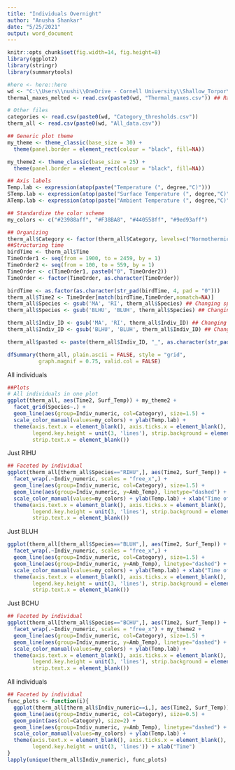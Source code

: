 ```yaml
---
title: "Individuals Overnight"
author: "Anusha Shankar"
date: "5/25/2021"
output: word_document
---
```


```r
knitr::opts_chunk$set(fig.width=14, fig.height=8) 
library(ggplot2)
library(stringr)
library(summarytools)

#here <- here::here
wd <- "C:\\Users\\nushi\\OneDrive - Cornell University\\Shallow_Torpor\\Data\\"
thermal_maxes_melted <- read.csv(paste0(wd, "Thermal_maxes.csv")) ## Raw temperatures

# Other files
categories <- read.csv(paste0(wd, "Category_thresholds.csv"))
therm_all <- read.csv(paste0(wd, "All_data.csv"))

## Generic plot theme
my_theme <- theme_classic(base_size = 30) + 
  theme(panel.border = element_rect(colour = "black", fill=NA))

my_theme2 <- theme_classic(base_size = 25) + 
  theme(panel.border = element_rect(colour = "black", fill=NA))

## Axis labels
Temp.lab <- expression(atop(paste("Temperature (", degree,"C)")))
STemp.lab <- expression(atop(paste("Surface Temperature (", degree,"C)")))
ATemp.lab <- expression(atop(paste("Ambient Temperature (", degree,"C)")))

## Standardize the color scheme
my_colors <- c("#23988aff", "#F38BA8", "#440558ff", "#9ed93aff")

## Organizing
therm_all$Category <- factor(therm_all$Category, levels=c("Normothermic", "Shallow Torpor", "Transition", "Deep Torpor"))
##Structuring time
birdTime <- therm_all$Time
TimeOrder1 <- seq(from = 1900, to = 2459, by = 1)
TimeOrder2 <- seq(from = 100, to = 559, by = 1)
TimeOrder <- c(TimeOrder1, paste0("0", TimeOrder2))
TimeOrder <- factor(TimeOrder, as.character(TimeOrder))

birdTime <- as.factor(as.character(str_pad(birdTime, 4, pad = "0")))
therm_all$Time2 <- TimeOrder[match(birdTime,TimeOrder,nomatch=NA)]
therm_all$Species <- gsub('MA', 'RI', therm_all$Species) ## Changing species code for RIHU from MAHU to RIHU from latest renaming
therm_all$Species <- gsub('BLHU', 'BLUH', therm_all$Species) ## Changing species code for RIHU from MAHU to RIHU from latest renaming

therm_all$Indiv_ID <- gsub('MA', 'RI', therm_all$Indiv_ID) ## Changing species code for RIHU from MAHU to RIHU from latest renaming
therm_all$Indiv_ID <- gsub('BLHU', 'BLUH', therm_all$Indiv_ID) ## Changing species code for RIHU from MAHU to RIHU from latest renaming

therm_all$pasted <- paste(therm_all$Indiv_ID, "_", as.character(str_pad(therm_all$Date, 4, pad = "0")), therm_all$Year, sep="")
```

```r
dfSummary(therm_all, plain.ascii = FALSE, style = "grid", 
          graph.magnif = 0.75, valid.col = FALSE)
```

All individuals
```r
##Plots
# All individuals in one plot
ggplot(therm_all, aes(Time2, Surf_Temp)) + my_theme2 +
  facet_grid(Species~.) +
  geom_line(aes(group=Indiv_numeric, col=Category), size=1.5) +
  scale_color_manual(values=my_colors) + ylab(Temp.lab) +
  theme(axis.text.x = element_blank(), axis.ticks.x = element_blank(),
        legend.key.height = unit(3, 'lines'), strip.background = element_blank(),
        strip.text.x = element_blank())
```

Just RIHU
```r
## Faceted by individual
ggplot(therm_all[therm_all$Species=="RIHU",], aes(Time2, Surf_Temp)) + my_theme2 +
  facet_wrap(.~Indiv_numeric, scales = "free_x",) + 
  geom_line(aes(group=Indiv_numeric, col=Category), size=1.5) +
  geom_line(aes(group=Indiv_numeric, y=Amb_Temp), linetype="dashed") +
  scale_color_manual(values=my_colors) + ylab(Temp.lab) + xlab("Time of night") +
  theme(axis.text.x = element_blank(), axis.ticks.x = element_blank(),
        legend.key.height = unit(3, 'lines'), strip.background = element_blank(),
        strip.text.x = element_blank())
```

Just BLUH
```r
ggplot(therm_all[therm_all$Species=="BLUH",], aes(Time2, Surf_Temp)) + my_theme2 +
  facet_wrap(.~Indiv_numeric, scales = "free_x",) + 
  geom_line(aes(group=Indiv_numeric, col=Category), size=1.5) +
  geom_line(aes(group=Indiv_numeric, y=Amb_Temp), linetype="dashed") +
  scale_color_manual(values=my_colors) + ylab(Temp.lab) + xlab("Time of night") +
  theme(axis.text.x = element_blank(), axis.ticks.x = element_blank(),
        legend.key.height = unit(3, 'lines'), strip.background = element_blank(),
        strip.text.x = element_blank())
```

Just BCHU
```r
## Faceted by individual
ggplot(therm_all[therm_all$Species=="BCHU",], aes(Time2, Surf_Temp)) +
  facet_wrap(.~Indiv_numeric, scales = "free_x") + my_theme2 +
  geom_line(aes(group=Indiv_numeric, col=Category), size=1.5) +
  geom_line(aes(group=Indiv_numeric, y=Amb_Temp), linetype="dashed") +
  scale_color_manual(values=my_colors) + ylab(Temp.lab) +
  theme(axis.text.x = element_blank(), axis.ticks.x = element_blank(),
        legend.key.height = unit(3, 'lines'), strip.background = element_blank(),
        strip.text.x = element_blank())
```

All individuals
```r
## Faceted by individual
func_plots <- function(i){
  ggplot(therm_all[therm_all$Indiv_numeric==i,], aes(Time2, Surf_Temp)) + my_theme2 + facet_grid(.~pasted) +
  geom_line(aes(group=Indiv_numeric, col=Category), size=0.5) +
  geom_point(aes(col=Category), size=2) +
  geom_line(aes(group=Indiv_numeric, y=Amb_Temp), linetype="dashed") +
  scale_color_manual(values=my_colors) + ylab(Temp.lab) +
  theme(axis.text.x = element_blank(), axis.ticks.x = element_blank(),
        legend.key.height = unit(3, 'lines')) + xlab("Time")
}
lapply(unique(therm_all$Indiv_numeric), func_plots)
```